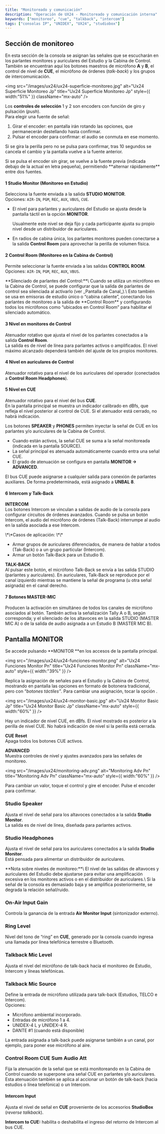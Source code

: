 ```yaml
---
title: "Monitoreado y comunicación"
description: "Operación de UX24 - Monitoreado y comunicación interna"
keywords: ["monitoreo", "cue", "talkback", "intercom"]
tags: ["consolas IP", "UNIDEX", "UX24", "studiobox"]
---
```


## Sección de monitoreo

En esta sección de la consola se asignan las señales que se escucharán en los parlantes monitores y auriculares del Estudio y la Cabina de Control.\
También se encuentran aquí los botones maestros de micrófono **A** y **B**, el control de nivel de **CUE**, el micrófono de órdenes (_talk-back_) y los grupos de intercomunicación.

<img
  src="/images/ux24/ux24-superficie-monitoreo.jpg"
  alt="Ux24 Superficie Monitoreo Jp"
  title="Ux24 Superficie Monitoreo Jp"
  style={{ width:"51%" }}
  className="mx-auto"
/>

Los **controles de selección** 1 y 2 son encoders con función de giro y pulsación (_push_).\
Para elegir una fuente de señal:

1. Girar el encoder: en pantalla irán rotando las opciones, que permanecerán destellando hasta confirmar.
2. Pulsar el encoder para confirmar: el audio se conmuta en ese momento.

Si se gira la perilla pero no se pulsa para confirmar, tras 10 segundos se cancela el cambio y la pantalla vuelve a la fuente anterior.

<Tip>
  Si se pulsa el encoder sin girar, se vuelve a la fuente previa (indicada debajo de la actual en letra pequeña), permitiendo **alternar rápidamente** entre dos fuentes.
</Tip>

#### 1 <Icon icon="arrow-right-long" iconType="solid" color="#ffa300" size={18} />  Studio Monitor (Monitoreo en Estudio)

Selecciona la fuente enviada a la salida **STUDIO MONITOR**.\
Opciones: `AIR-IN`, `PGM`, `REC`, `AUX`, `VBUS`, `CUE`.

- El nivel para parlantes y auriculares del Estudio se ajusta desde la pantalla táctil en la opción **MONITOR**.

  Usualmente este nivel se deja fijo y cada participante ajusta su propio nivel desde un distribuidor de auriculares.
- En radios de cabina única, los parlantes monitores pueden conectarse a la salida **Control Room** para aprovechar la perilla de volumen física.

#### 2 <Icon icon="arrow-right-long" iconType="solid" color="#ffa300" size={18} /> Control Room (Monitoreo en la Cabina de Control)

Permite seleccionar la fuente enviada a las salidas **CONTROL ROOM**.\
Opciones: `AIR-IN`, `PGM`, `REC`, `AUX`, `VBUS`.

<Note>
  **Silenciado de parlantes del Control:**\
  Cuando se utiliza un micrófono en la Cabina de Control, se puede configurar que la salida de parlantes de control sea silenciada al activarlo (ver _Pantalla de Canal_).\
  Esto también se usa en emisoras de estudio único o “cabina caliente”, conectando los parlantes de monitoreo a la salida de **Control Room** y configurando todos los micrófonos como “ubicados en Control Room” para habilitar el silenciado automático.
</Note>

#### 3 <Icon icon="arrow-right-long" iconType="solid" color="#ffa300" size={18} /> Nivel en monitores de Control

Atenuador rotativo que ajusta el nivel de los parlantes conectados a la salida **Control Room**.\
La salida es de nivel de línea para parlantes activos o amplificados. El nivel máximo alcanzado dependerá también del ajuste de los propios monitores.

#### 4 <Icon icon="arrow-right-long" iconType="solid" color="#ffa300" size={18} /> Nivel en auriculares de Control

Atenuador rotativo para el nivel de los auriculares del operador (conectados a **Control Room Headphones**).

#### 5 <Icon icon="arrow-right-long" iconType="solid" color="#ffa300" size={18} /> Nivel en CUE

Atenuador rotativo para el nivel del bus **CUE**.\
En la pantalla principal se muestra un indicador calibrado en dBfs, que refleja el nivel posterior al control de CUE. Si el atenuador está cerrado, no habrá indicación.

Los botones **SPEAKER** y **PHONES** permiten inyectar la señal de CUE en los parlantes y/o auriculares de la Cabina de Control.

- Cuando están activos, la señal CUE se suma a la señal monitoreada (indicada en la pantalla SOURCE).
- La señal principal es atenuada automáticamente cuando entra una señal CUE.
- El grado de atenuación se configura en pantalla **MONITOR → ADVANCED**.

El bus CUE puede asignarse a cualquier salida para conexión de parlantes auxiliares. De forma predeterminada, está asignado a **UNBAL 8**.

#### 6 <Icon icon="arrow-right-long" iconType="solid" color="#ffa300" size={18} /> Intercom y Talk-Back

**INTERCOM**\
Los botones Intercom se vinculan a salidas de audio de la consola para configurar circuitos de órdenes avanzados. Cuando se pulsa un botón Intercom, el audio del micrófono de órdenes (Talk-Back) interrumpe al audio en la salida asociada a ese Intercom.

<Tip>
  \*\*Casos de aplicación: \*\*

  - Armar grupos de auriculares diferenciados, de manera de hablar a todos (Tak-Back) o a un grupo particular (Intercom).
  - Armar un botón Talk-Back para un Estudio B.
</Tip>

**TALK-BACK**\
Al pulsar este botón, el micrófono Talk-Back se envía a las salida STUDIO (parlantes y auriculares). En auriculares, Talk-Back se reproduce por el canal izquierdo mientras se mantiene la señal de programa (u otra señal asignada) en el canal derecho.

#### 7 <Icon icon="arrow-right-long" iconType="solid" color="#ffa300" size={18} /> Botones MASTER-MIC

Producen la activación en simultáneo de todos los canales de micrófono asociados al botón. También activa la señalización Tally A o B, según corresponda; y el silenciado de los altavoces en la salida STUDIO (MASTER MIC A) o de la salida de audio asignada a un Estudio B (MASTER MIC B).

## Pantalla MONITOR

Se accede pulsando \*\*MONITOR \*\*en los accesos de la pantalla principal.

<img
  src="/images/ux24/ux24-funciones-monitor.png"
  alt="Ux24 Funciones Monitor Pn"
  title="Ux24 Funciones Monitor Pn"
  className="mx-auto"
  style={{ width:"39%" }}
/>

Replica la asignación de señales para el Estudio y la Cabina de Control, mostrando en pantalla las opciones en formato de botonera tradicional, pero con “_botones táctiles”_. Para cambiar una asignación, tocar la opción .

<img
  src="/images/ux24/ux24-monitor-basic.jpg"
  alt="Ux24 Monitor Basic Jp"
  title="Ux24 Monitor Basic Jp"
  className="mx-auto"
  style={{ width:"60%" }}
/>

Hay un indicador de nivel CUE, en dBfs. El nivel mostrado es posterior a la perilla de nivel CUE. No habrá indicación de nivel si la perilla está cerrada.

**CUE Reset**\
Apaga todos los botones CUE activos.

**ADVANCED**\
Muestra controles de nivel y ajustes avanzados para las señales de monitoreo.

<img
  src="/images/ux24/monitoring-adv.png"
  alt="Monitoring Adv Pn"
  title="Monitoring Adv Pn"
  className="mx-auto"
  style={{ width:"60%" }}
/>

<Note>
  Para cambiar un valor, toque el control y gire el encoder. Pulse el encoder para confirmar.
</Note>

### Studio Speaker

Ajusta el nivel de señal para los altavoces conectados a la salida **Studio Monitor**.\
La salida es de nivel de línea, diseñada para parlantes activos.

### Studio Headphones

Ajusta el nivel de señal para los auriculares conectados a la salida **Studio Monitor**.\
Está pensada para alimentar un distribuidor de auriculares.

<Warning>
  **Nota sobre niveles de monitoreo:**\
  El nivel de las salidas de altavoces y auriculares del Estudio debe ajustarse para evitar una amplificación excesiva en los monitores activos o en el distribuidor de auriculares.\
  Si la señal de la consola es demasiado baja y se amplifica posteriormente, se degrada la relación señal/ruido.
</Warning>

### On-Air Input Gain

Controla la ganancia de la entrada **Air Monitor Input** (sintonizador externo).

### Ring Level

Nivel del tono de “ring” en **CUE**, generado por la consola cuando ingresa una llamada por línea telefónica terrestre o Bluetooth.

### Talkback Mic Level

Ajusta el nivel del micrófono de talk-back hacia el monitoreo de Estudio, Intercom y líneas telefónicas.

### Talkback Mic Source

Define la entrada de micrófono utilizada para talk-back (Estudios, TELCO e Intercom).\
Opciones:

- Micrófono ambiental incorporado.
- Entradas de micrófono 1 a 4.
- UNIDEX-4 L y UNIDEX-4 R.
- DANTE #1 (cuando está disponible)

La entrada asignada a talk-back puede asignarse también a un canal, por ejemplo, para poner ese micrófono al aire.

### Control Room CUE Sum Audio Att

Fija la atenuación de la señal que se está monitoreando en la Cabina de Control cuando se superpone una señal CUE en parlantes y/o auriculares.\
Esta atenuación también se aplica al accionar un botón de talk-back (hacia estudios o línea telefónica) o un Intercom.

#### Intercom Input

Ajusta el nivel de señal en **CUE** proveniente de los accesorios **StudioBox** (_reverse talkback_).

**Intercom to CUE:** habilita o deshabilita el ingreso del retorno de Intercom al bus CUE.